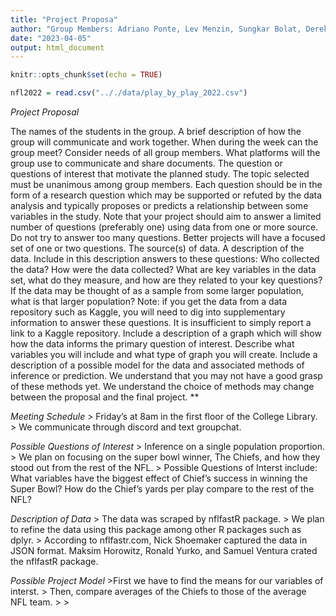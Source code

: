 ```yaml
---
title: "Project Proposa"
author: "Group Members: Adriano Ponte, Lev Menzin, Sungkar Bolat, Derek Johnson"
date: "2023-04-05"
output: html_document
---
```


```r
knitr::opts_chunk$set(echo = TRUE)
```

```r
nfl2022 = read.csv(".././data/play_by_play_2022.csv")

```



*Project Proposal*

The names of the students in the group.
A brief description of how the group will communicate and work together.
When during the week can the group meet? Consider needs of all group members.
What platforms will the group use to communicate and share documents.
The question or questions of interest that motivate the planned study.
The topic selected must be unanimous among group members.
Each question should be in the form of a research question which may be supported or refuted by the data analysis and typically proposes or predicts a relationship between some variables in the study.
Note that your project should aim to answer a limited number of questions (preferably one) using data from one or more source.
Do not try to answer too many questions. Better projects will have a focused set of one or two questions.
The source(s) of data.
A description of the data. Include in this description answers to these questions:
Who collected the data?
How were the data collected?
What are key variables in the data set, what do they measure, and how are they related to your key questions?
If the data may be thought of as a sample from some larger population, what is that larger population?
Note: if you get the data from a data repository such as Kaggle, you will need to dig into supplementary information to answer these questions.
It is insufficient to simply report a link to a Kaggle repository.
Include a description of a graph which will show how the data informs the primary question of interest.
Describe what variables you will include and what type of graph you will create.
Include a description of a possible model for the data and associated methods of inference or prediction.
We understand that you may not have a good grasp of these methods yet.
We understand the choice of methods may change between the proposal and the final project. **



*Meeting Schedule*
> Friday's at 8am in the first floor of the College Library.
> We communicate through discord and text groupchat.


*Possible Questions of Interest*
> Inference on a single population proportion. 
> We plan on focusing on the super bowl winner, The Chiefs, and how they stood out from the rest of the NFL. 
> Possible Questions of Interst include: 
    What variables have the biggest effect of Chief's success in winning the Super Bowl?
    How do the Chief's yards per play compare to the rest of the NFL?
    

*Description of Data*
> The data was scraped by nflfastR package.
> We plan to refine the data using this package among other R packages such as dplyr.
> According to nflfastr.com,  Nick Shoemaker captured the data in JSON format. Maksim Horowitz, Ronald Yurko, and Samuel Ventura crated the nflfastR package.

*Possible Project Model*
>First we have to find the means for our variables of interst.
> Then, compare averages of the Chiefs to those of the average NFL team.
> 
>
 
